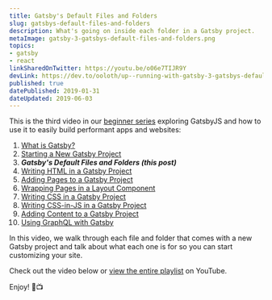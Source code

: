 ```yaml
---
title: Gatsby's Default Files and Folders
slug: gatsbys-default-files-and-folders
description: What's going on inside each folder in a Gatsby project.
metaImage: gatsby-3-gatsbys-default-files-and-folders.png
topics:
- gatsby
- react
linkSharedOnTwitter: https://youtu.be/o06e7TIJR9Y
devLink: https://dev.to/ooloth/up--running-with-gatsby-3-gatsbys-default-files-and-folders-4942
published: true
datePublished: 2019-01-31
dateUpdated: 2019-06-03
---
```



This is the third video in our [beginner series](https://www.youtube.com/watch?v=jAa1wh5ATm0&list=PLHBEcHVSROXQQhXpNhmiVKKcw72Cc0V-U) exploring GatsbyJS and how to use it to easily build performant apps and websites:

1. [What is Gatsby?](https://www.michaeluloth.com/what-is-gatsby)
2. [Starting a New Gatsby Project](https://www.michaeluloth.com/starting-a-new-gatsby-project)
3. **_Gatsby's Default Files and Folders (this post)_**
4. [Writing HTML in a Gatsby Project](https://www.michaeluloth.com/writing-html-in-a-gatsby-project)
5. [Adding Pages to a Gatsby Project](https://www.michaeluloth.com/adding-pages-to-a-gatsby-project)
6. [Wrapping Pages in a Layout Component](https://www.michaeluloth.com/wrapping-pages-in-a-layout-component)
7. [Writing CSS in a Gatsby Project](https://www.michaeluloth.com/writing-css-in-a-gatsby-project)
8. [Writing CSS-in-JS in a Gatsby Project](https://www.michaeluloth.com/writing-css-in-js-in-a-gatsby-project)
9. [Adding Content to a Gatsby Project](https://www.michaeluloth.com/adding-content-to-a-gatsby-project)
10. [Using GraphQL with Gatsby](https://www.michaeluloth.com/using-graphql-with-gatsby/)

In this video, we walk through each file and folder that comes with a new Gatsby project and talk about what each one is for so you can start customizing your site.

Check out the video below or [view the entire playlist](https://www.youtube.com/watch?v=jAa1wh5ATm0&list=PLHBEcHVSROXQQhXpNhmiVKKcw72Cc0V-U) on YouTube.

Enjoy! 🎉📺

<VideoEmbed embedURL="https://www.youtube.com/embed/o06e7TIJR9Y" />